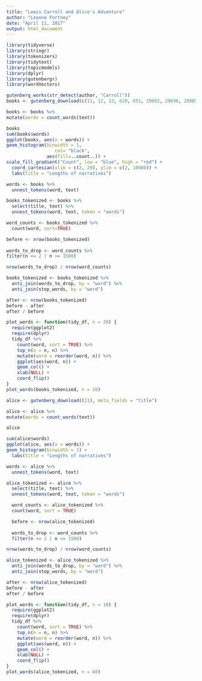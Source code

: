 ```yaml
---
title: "Lewis Carroll and Alice's Adventure"
author: "Leanne Fortney"
date: "April 11, 2017"
output: html_document
---
```


```r
library(tidyverse)
library(stringr)
library(tokenizers)
library(tidytext)
library(topicmodels)
library(dplyr)
library(gutenbergr)
library(wordVectors)
```
```r
gutenberg_works(str_detect(author, "Carroll"))
books <- gutenberg_download(c(11, 12, 13, 620, 651, 19002, 28696, 28885, 29042, 29888, 33582, 35497, 35535, 36308, 38308, 38065, 48630, 48795), meta_fields = "title")

books <- books %>% 
mutate(words = count_words(text))
```
```r
books
sum(books$words)
ggplot(books, aes(x = words)) +
geom_histogram(binwidth = 1, 
                  col= "black",
               aes(fill=..count..)) +
scale_fill_gradient("Count", low = "blue", high = "red") +
  coord_cartesian(xlim = c(2, 20), ylim = c(2, 10000)) +
  labs(title = "Lengths of narratives")
```
```r
words <- books %>%
  unnest_tokens(word, text)

books_tokenized <- books %>% 
  select(title, text) %>% 
  unnest_tokens(word, text, token = "words")

word_counts <- books_tokenized %>% 
  count(word, sort=TRUE)

before <- nrow(books_tokenized)
  
words_to_drop <- word_counts %>% 
filter(n <= 2 | n >= 1500)

nrow(words_to_drop) / nrow(word_counts)

books_tokenized <- books_tokenized %>% 
  anti_join(words_to_drop, by = "word") %>% 
  anti_join(stop_words, by = "word")

after <- nrow(books_tokenized)
before - after
after / before

```
```r
plot_words <- function(tidy_df, n = 20) {
  require(ggplot2)
  require(dplyr)
  tidy_df %>%
    count(word, sort = TRUE) %>%
    top_n(n = n, n) %>% 
    mutate(word = reorder(word, n)) %>%
    ggplot(aes(word, n)) +
    geom_col() +
    xlab(NULL) +
    coord_flip()
}
plot_words(books_tokenized, n = 20)
```

```r
alice <- gutenberg_download((11), meta_fields = "title")

alice <- alice %>% 
mutate(words = count_words(text))
```
```r
alice

sum(alice$words)
ggplot(alice, aes(x = words)) + 
geom_histogram(binwidth = 1) +
  labs(title = "Lengths of narratives")
```
```r
words <- alice %>%
  unnest_tokens(word, text)

alice_tokenized <- alice %>% 
  select(title, text) %>% 
  unnest_tokens(word, text, token = "words")

  word_counts <- alice_tokenized %>% 
  count(word, sort = TRUE)

  before <- nrow(alice_tokenized)
  
  words_to_drop <- word_counts %>% 
  filter(n <= 2 | n >= 1500)

nrow(words_to_drop) / nrow(word_counts)

alice_tokenized <- alice_tokenized %>% 
  anti_join(words_to_drop, by = "word") %>% 
  anti_join(stop_words, by = "word")

after <- nrow(alice_tokenized)
before - after
after / before
```
```r
plot_words <- function(tidy_df, n = 10) {
  require(ggplot2)
  require(dplyr)
  tidy_df %>%
    count(word, sort = TRUE) %>%
    top_n(n = n, n) %>% 
    mutate(word = reorder(word, n)) %>%
    ggplot(aes(word, n)) +
    geom_col() +
    xlab(NULL) +
    coord_flip()
}
plot_words(alice_tokenized, n = 60)

```
